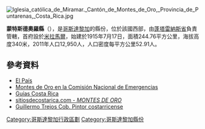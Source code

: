 [[Image:Iglesia_católica_de_Miramar._Cantón_de_Montes_de_Oro,_Provincia_de_Puntarenas,_Costa_Rica.jpg|right]]
{{Coord|10|8|12|N|84|44|7|W|display=title}}

'''蒙特斯德奧羅縣'''（{{lang-es|Cantón de Montes de Oro}}），是[[哥斯達黎加|哥斯達黎加]]的縣份，位於該國西部，由[[蓬塔雷納斯省|蓬塔雷納斯省]]負責管轄，首府設於[[米拉馬爾區|米拉馬爾]]，始建於1915年7月17日，面積244.76平方公里，海拔高度340米，2011年人口12,950人，人口密度每平方公里52.91人。

==參考資料==
* [https://web.archive.org/web/20101209084054/http://elpais.cr/articulos.php?id=37619 El País]
* [https://web.archive.org/web/20070103155734/http://www.cne.go.cr/Atlas%20de%20Amenazas/MTESORO.htm Montes de Oro en la Comisión Nacional de Emergencias]
* [http://www.guiascostarica.com/ruta024.htm Guías Costa Rica] {{Wayback|url=http://www.guiascostarica.com/ruta024.htm |date=20130424011743 }}
* [http://www.sitiosdecostarica.com/cantones/Puntarenas/miramar.htm sitiosdecostarica.com - ''MONTES DE ORO''] {{Wayback|url=http://www.sitiosdecostarica.com/cantones/Puntarenas/miramar.htm |date=20110828042409 }}
* [https://web.archive.org/web/20120123103720/http://www.guillermotrejoscob.com/ Guillermo Trejos Cob. Pintor costarricense]

{{哥斯達黎加省份}}
[[Category:哥斯達黎加行政區劃|Category:哥斯達黎加行政區劃]]
[[Category:哥斯達黎加縣份|Category:哥斯達黎加縣份]]